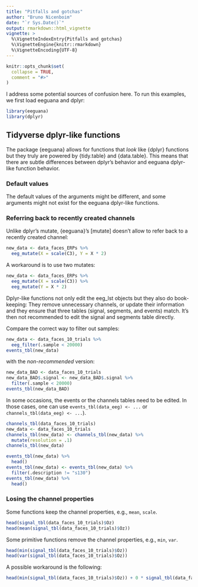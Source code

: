 ```yaml
---
title: "Pitfalls and gotchas"
author: "Bruno Nicenboim"
date: "`r Sys.Date()`"
output: rmarkdown::html_vignette
vignette: >
  %\VignetteIndexEntry{Pitfalls and gotchas}
  %\VignetteEngine{knitr::rmarkdown}
  %\VignetteEncoding{UTF-8}
---
```


```r
knitr::opts_chunk$set(
  collapse = TRUE,
  comment = "#>"
)
```

I address some potential sources of confusion here. To run this examples, we first load eeguana and dplyr:

```r
library(eeguana)
library(dplyr)
```

## Tidyverse dplyr-like functions

The package {eeguana} allows for functions that *look* like {dplyr} functions but they truly are powered by {tidy.table} and {data.table}. This means that there are subtle differences between dplyr's behavior and eeguana dplyr-like function behavior.

### Default values

The default values of the arguments might be different, and some arguments might not exist for the eeguana dplyr-like functions.


### Referring back to recently created channels

Unlike dplyr's mutate, {eeguana}'s [mutate] doesn't allow to refer back to a recently created channel:

```r
new_data <- data_faces_ERPs %>%
  eeg_mutate(X = scale(C3), Y = X * 2)
```

A workaround is to use two mutates:

```r
new_data <- data_faces_ERPs %>%
  eeg_mutate(X = scale(C3)) %>%
  eeg_mutate(Y = X * 2)
```



Dplyr-like functions not only edit the eeg_lst objects but they also do book-keeping: They remove unnecessary channels, or update their information and they ensure that three tables (signal, segments, and events) match. It's then not recommended to edit the signal and segments table directly. 

Compare the correct way to filter out samples:

```r
new_data <- data_faces_10_trials %>%
  eeg_filter(.sample < 20000)
events_tbl(new_data)
```

with the *non-recommended* version:

```r
new_data_BAD <- data_faces_10_trials
new_data_BAD$.signal <- new_data_BAD$.signal %>%
  filter(.sample < 20000)
events_tbl(new_data_BAD)
```

In some occasions, the events or the channels tables need to be edited. In those cases, one can use `events_tbl(data_eeg) <- ...` or `channels_tbl(data_eeg) <- ...`).

```r
channels_tbl(data_faces_10_trials)
new_data <- data_faces_10_trials
channels_tbl(new_data) <- channels_tbl(new_data) %>%
  mutate(resolution = .1)
channels_tbl(new_data)
```

```r
events_tbl(new_data) %>%
  head()
events_tbl(new_data) <- events_tbl(new_data) %>%
  filter(.description != "s130")
events_tbl(new_data) %>%
  head()
```

### Losing the channel properties

Some functions keep the channel properties, e.g., `mean`, `scale`.

```r
head(signal_tbl(data_faces_10_trials)$Oz)
head(mean(signal_tbl(data_faces_10_trials)$Oz))
```

Some primitive functions remove the channel properties, e.g., `min`, `var`.

```r
head(min(signal_tbl(data_faces_10_trials)$Oz))
head(var(signal_tbl(data_faces_10_trials)$Oz))
```

A possible workaround is the following:

```r
head(min(signal_tbl(data_faces_10_trials)$Oz)) + 0 * signal_tbl(data_faces_10_trials)$Oz[1]
```



